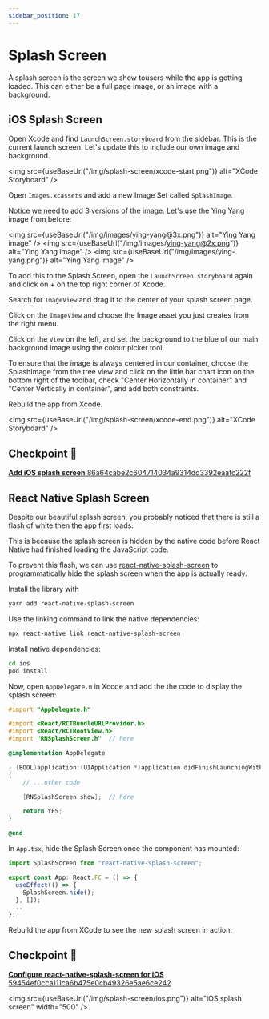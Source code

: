 ```yaml
---
sidebar_position: 17
---
```



# Splash Screen

A splash screen is the screen we show tousers while the app is getting loaded. This can either be a full page image, or an image with a background.

## iOS Splash Screen

Open Xcode and find `LaunchScreen.storyboard` from the sidebar. This is the current launch screen. Let's update this to include our own image and background.

<img src={useBaseUrl("/img/splash-screen/xcode-start.png")} alt="XCode Storyboard" />

Open `Images.xcassets` and add a new Image Set called `SplashImage`.

Notice we need to add 3 versions of the image. Let's use the Ying Yang image from before:

<img src={useBaseUrl("/img/images/ying-yang@3x.png")} alt="Ying Yang image" />
<img src={useBaseUrl("/img/images/ying-yang@2x.png")} alt="Ying Yang image" />
<img src={useBaseUrl("/img/images/ying-yang.png")} alt="Ying Yang image" />

To add this to the Splash Screen, open the `LaunchScreen.storyboard` again and click on + on the top right corner of Xcode.

Search for `ImageView` and drag it to the center of your splash screen page.

Click on the `ImageView` and choose the Image asset you just creates from the right menu.

Click on the `View` on the left, and set the background to the blue of our main background image using the colour picker tool.

To ensure that the image is always centered in our container, choose the SplashImage from the tree view and click on the little bar chart icon on the bottom right of the toolbar, check "Center Horizontally in container" and "Center Vertically in container", and add both constraints.

Rebuild the app from Xcode.

<img src={useBaseUrl("/img/splash-screen/xcode-end.png")} alt="XCode Storyboard" />

## Checkpoint 🔗

[**Add iOS splash screen** 86a64cabe2c604714034a9314dd3392eaafc222f](https://github.com/kadikraman/mood-tracker/commit/86a64cabe2c604714034a9314dd3392eaafc222f)

## React Native Splash Screen

Despite our beautiful splash screen, you probably noticed that there is still a flash of white then the app first loads.

This is because the splash screen is hidden by the native code before React Native had finished loading the JavaScript code.

To prevent this flash, we can use [react-native-splash-screen](https://github.com/crazycodeboy/react-native-splash-screen) to programmatically hide the splash screen when the app is actually ready.

Install the library with

```sh
yarn add react-native-splash-screen
```

Use the linking command to link the native dependencies:

```sh
npx react-native link react-native-splash-screen
```

Install native dependencies:

```sh
cd ios
pod install
```

Now, open `AppDelegate.m` in Xcode and add the the code to display the splash screen:

```objective-c
#import "AppDelegate.h"

#import <React/RCTBundleURLProvider.h>
#import <React/RCTRootView.h>
#import "RNSplashScreen.h"  // here

@implementation AppDelegate

- (BOOL)application:(UIApplication *)application didFinishLaunchingWithOptions:(NSDictionary *)launchOptions
{
    // ...other code

    [RNSplashScreen show];  // here

    return YES;
}

@end
```

In `App.tsx`, hide the Splash Screen once the component has mounted:

```js
import SplashScreen from "react-native-splash-screen";

export const App: React.FC = () => {
  useEffect(() => {
    SplashScreen.hide();
  }, []);
 ...
};

```

Rebuild the app from XCode to see the new splash screen in action.

## Checkpoint 🔗

[**Configure react-native-splash-screen for iOS** 59454ef0cca111ca6b475e0cb49326e5ae6ce242](https://github.com/kadikraman/mood-tracker/commit/59454ef0cca111ca6b475e0cb49326e5ae6ce242)

<img src={useBaseUrl("/img/splash-screen/ios.png")} alt="iOS splash screen" width="500" />
